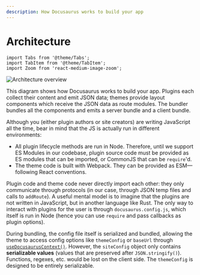 ```yaml
---
description: How Docusaurus works to build your app
---
```


# Architecture

```mdx-code-block
import Tabs from '@theme/Tabs';
import TabItem from '@theme/TabItem';
import Zoom from 'react-medium-image-zoom';
```

<Zoom>

![Architecture overview](/img/architecture.png)

</Zoom>

This diagram shows how Docusaurus works to build your app. Plugins each collect their content and emit JSON data; themes provide layout components which receive the JSON data as route modules. The bundler bundles all the components and emits a server bundle and a client bundle.

Although you (either plugin authors or site creators) are writing JavaScript all the time, bear in mind that the JS is actually run in different environments:

- All plugin lifecycle methods are run in Node. Therefore, until we support ES Modules in our codebase, plugin source code must be provided as ES modules that can be imported, or CommonJS that can be `require`'d.
- The theme code is built with Webpack. They can be provided as ESM—following React conventions.

Plugin code and theme code never directly import each other: they only communicate through protocols (in our case, through JSON temp files and calls to `addRoute`). A useful mental model is to imagine that the plugins are not written in JavaScript, but in another language like Rust. The only way to interact with plugins for the user is through `docusaurus.config.js`, which itself is run in Node (hence you can use `require` and pass callbacks as plugin options).

During bundling, the config file itself is serialized and bundled, allowing the theme to access config options like `themeConfig` or `baseUrl` through [`useDocusaurusContext()`](../docusaurus-core.md#useDocusaurusContext). However, the `siteConfig` object only contains **serializable values** (values that are preserved after `JSON.stringify()`). Functions, regexes, etc. would be lost on the client side. The `themeConfig` is designed to be entirely serializable.
